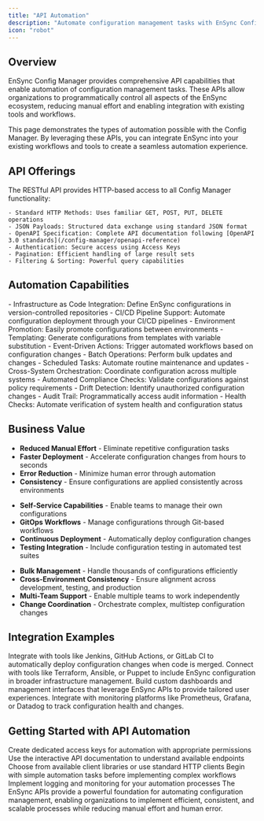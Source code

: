 ```yaml
---
title: "API Automation"
description: "Automate configuration management tasks with EnSync Config Manager APIs"
icon: "robot"
---
```


## Overview

EnSync Config Manager provides comprehensive API capabilities that enable automation of configuration management tasks. These APIs allow organizations to programmatically control all aspects of the EnSync ecosystem, reducing manual effort and enabling integration with existing tools and workflows.

<Note>
  This page demonstrates the types of automation possible with the Config Manager. By leveraging these APIs, you can integrate EnSync into your existing workflows and tools to create a seamless automation experience.
</Note>

## API Offerings

<CardGroup cols={1}>
  <Card title="REST API" icon="cloud">
    The RESTful API provides HTTP-based access to all Config Manager functionality:
    
    - Standard HTTP Methods: Uses familiar GET, POST, PUT, DELETE operations
    - JSON Payloads: Structured data exchange using standard JSON format
    - OpenAPI Specification: Complete API documentation following [OpenAPI 3.0 standards](/config-manager/openapi-reference)
    - Authentication: Secure access using Access Keys
    - Pagination: Efficient handling of large result sets
    - Filtering & Sorting: Powerful query capabilities
  </Card>
</CardGroup>

## Automation Capabilities

<AccordionGroup>
  <Accordion icon="code" title="Configuration as Code">
    - Infrastructure as Code Integration: Define EnSync configurations in version-controlled repositories
    - CI/CD Pipeline Support: Automate configuration deployment through your CI/CD pipelines
    - Environment Promotion: Easily promote configurations between environments
    - Templating: Generate configurations from templates with variable substitution
  </Accordion>
  
  <Accordion icon="diagram-project" title="Workflow Automation">
    - Event-Driven Actions: Trigger automated workflows based on configuration changes
    - Batch Operations: Perform bulk updates and changes
    - Scheduled Tasks: Automate routine maintenance and updates
    - Cross-System Orchestration: Coordinate configuration across multiple systems
  </Accordion>
  
  <Accordion icon="shield-check" title="Monitoring & Governance">
    - Automated Compliance Checks: Validate configurations against policy requirements
    - Drift Detection: Identify unauthorized configuration changes
    - Audit Trail: Programmatically access audit information
    - Health Checks: Automate verification of system health and configuration status
  </Accordion>
</AccordionGroup>

## Business Value

<Tabs>
  <Tab title="Operational Efficiency">
    <div className="p-4 border rounded-lg bg-gradient-to-r from-green-50 to-transparent dark:from-green-900/30 dark:to-transparent">
      <ul className="pl-6">
        <li><strong>Reduced Manual Effort</strong> - Eliminate repetitive configuration tasks</li>
        <li><strong>Faster Deployment</strong> - Accelerate configuration changes from hours to seconds</li>
        <li><strong>Error Reduction</strong> - Minimize human error through automation</li>
        <li><strong>Consistency</strong> - Ensure configurations are applied consistently across environments</li>
      </ul>
    </div>
  </Tab>
  
  <Tab title="DevOps Enablement">
    <div className="p-4 border rounded-lg bg-gradient-to-r from-blue-50 to-transparent dark:from-blue-900/30 dark:to-transparent">
      <ul className="pl-6">
        <li><strong>Self-Service Capabilities</strong> - Enable teams to manage their own configurations</li>
        <li><strong>GitOps Workflows</strong> - Manage configurations through Git-based workflows</li>
        <li><strong>Continuous Deployment</strong> - Automatically deploy configuration changes</li>
        <li><strong>Testing Integration</strong> - Include configuration testing in automated test suites</li>
      </ul>
    </div>
  </Tab>
  
  <Tab title="Enterprise Scalability">
    <div className="p-4 border rounded-lg bg-gradient-to-r from-purple-50 to-transparent dark:from-purple-900/30 dark:to-transparent">
      <ul className="pl-6">
        <li><strong>Bulk Management</strong> - Handle thousands of configurations efficiently</li>
        <li><strong>Cross-Environment Consistency</strong> - Ensure alignment across development, testing, and production</li>
        <li><strong>Multi-Team Support</strong> - Enable multiple teams to work independently</li>
        <li><strong>Change Coordination</strong> - Orchestrate complex, multistep configuration changes</li>
      </ul>
    </div>
  </Tab>
</Tabs>

## Integration Examples

<CardGroup cols={2}>
  <Card title="CI/CD Pipelines" icon="code-branch">
    Integrate with tools like Jenkins, GitHub Actions, or GitLab CI to automatically deploy configuration changes when code is merged.
  </Card>
  
  <Card title="Configuration Management Tools" icon="gears">
    Connect with tools like Terraform, Ansible, or Puppet to include EnSync configuration in broader infrastructure management.
  </Card>
  
  <Card title="Custom Dashboards" icon="gauge">
    Build custom dashboards and management interfaces that leverage EnSync APIs to provide tailored user experiences.
  </Card>
  
  <Card title="Monitoring Systems" icon="chart-line">
    Integrate with monitoring platforms like Prometheus, Grafana, or Datadog to track configuration health and changes.
  </Card>
</CardGroup>

## Getting Started with API Automation

<Steps>
  <Step title="Access Key Setup">
    Create dedicated access keys for automation with appropriate permissions
  </Step>
  
  <Step title="API Exploration">
    Use the interactive API documentation to understand available endpoints
  </Step>
  
  <Step title="Client Selection">
    Choose from available client libraries or use standard HTTP clients
  </Step>
  
  <Step title="Start Small">
    Begin with simple automation tasks before implementing complex workflows
  </Step>
  
  <Step title="Monitoring">
    Implement logging and monitoring for your automation processes
  </Step>
</Steps>

<Tip>
  The EnSync APIs provide a powerful foundation for automating configuration management, enabling organizations to implement efficient, consistent, and scalable processes while reducing manual effort and human error.
</Tip>
